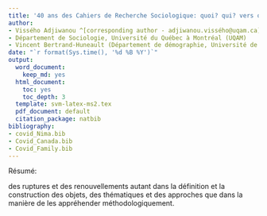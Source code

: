 ```yaml
---
title: '40 ans des Cahiers de Recherche Sociologique: quoi? qui? vers où?'
author:
- Vissého Adjiwanou ^[corresponding author - adjiwanou.vissého@uqam.ca]
- Département de Sociologie, Université du Québec à Montréal (UQAM)
- Vincent Bertrand-Huneault (Département de démographie, Université de Montréal)
date: "`r format(Sys.time(), '%d %B %Y')`"
output:
  word_document:
    keep_md: yes
  html_document:
    toc: yes
    toc_depth: 3
  template: svm-latex-ms2.tex
  pdf_document: default
  citation_package: natbib
bibliography:
- covid_Nima.bib
- Covid_Canada.bib
- Covid_Family.bib
---
```



Résumé: 



des ruptures et des renouvellements autant dans la définition et la construction des objets, des thématiques et des approches que dans la manière de les appréhender méthodologiquement.